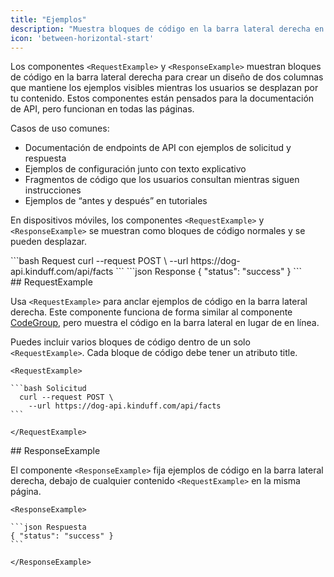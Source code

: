 ```yaml
---
title: "Ejemplos"
description: "Muestra bloques de código en la barra lateral derecha en equipos de escritorio"
icon: 'between-horizontal-start'
---
```


Los componentes `<RequestExample>` y `<ResponseExample>` muestran bloques de código en la barra lateral derecha para crear un diseño de dos columnas que mantiene los ejemplos visibles mientras los usuarios se desplazan por tu contenido. Estos componentes están pensados para la documentación de API, pero funcionan en todas las páginas.

Casos de uso comunes:

* Documentación de endpoints de API con ejemplos de solicitud y respuesta
* Ejemplos de configuración junto con texto explicativo
* Fragmentos de código que los usuarios consultan mientras siguen instrucciones
* Ejemplos de “antes y después” en tutoriales

En dispositivos móviles, los componentes `<RequestExample>` y `<ResponseExample>` se muestran como bloques de código normales y se pueden desplazar.

<RequestExample>
  ```bash Request
    curl --request POST \
      --url https://dog-api.kinduff.com/api/facts
  ```
</RequestExample>

<ResponseExample>
  ```json Response
  { "status": "success" }
  ```
</ResponseExample>

<div id="requestexample">
  ## RequestExample
</div>

Usa `<RequestExample>` para anclar ejemplos de código en la barra lateral derecha. Este componente funciona de forma similar al componente [CodeGroup](/es/components/code-groups), pero muestra el código en la barra lateral en lugar de en línea.

Puedes incluir varios bloques de código dentro de un solo `<RequestExample>`. Cada bloque de código debe tener un atributo title.

````mdx EjemploDeSolicitud
<RequestExample>

```bash Solicitud
  curl --request POST \
    --url https://dog-api.kinduff.com/api/facts
```

</RequestExample>
````

<div id="responseexample">
  ## ResponseExample
</div>

El componente `<ResponseExample>` fija ejemplos de código en la barra lateral derecha, debajo de cualquier contenido `<RequestExample>` en la misma página.

````mdx EjemploDeRespuesta
<ResponseExample>

```json Respuesta
{ "status": "success" }
```

</ResponseExample>
````
